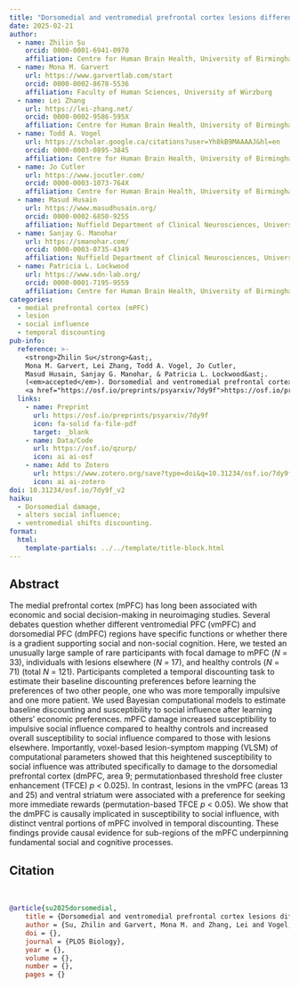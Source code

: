 ```yaml
---
title: "Dorsomedial and ventromedial prefrontal cortex lesions differentially impact social influence and temporal discounting"
date: 2025-02-21
author:
  - name: Zhilin Su
    orcid: 0000-0001-6941-0970
    affiliation: Centre for Human Brain Health, University of Birmingham
  - name: Mona M. Garvert
    url: https://www.garvertlab.com/start
    orcid: 0000-0002-8678-5536
    affiliation: Faculty of Human Sciences, University of Würzburg
  - name: Lei Zhang 
    url: https://lei-zhang.net/
    orcid: 0000-0002-9586-595X 
    affiliation: Centre for Human Brain Health, University of Birmingham
  - name: Todd A. Vogel 
    url: https://scholar.google.ca/citations?user=Yh8kB9MAAAAJ&hl=en
    orcid: 0000-0003-0895-3845
    affiliation: Centre for Human Brain Health, University of Birmingham
  - name: Jo Cutler 
    url: https://www.jocutler.com/
    orcid: 0000-0003-1073-764X
    affiliation: Centre for Human Brain Health, University of Birmingham
  - name: Masud Husain
    url: https://www.masudhusain.org/
    orcid: 0000-0002-6850-9255
    affiliation: Nuffield Department of Clinical Neurosciences, University of Oxford
  - name: Sanjay G. Manohar
    url: https://smanohar.com/ 
    orcid: 0000-0003-0735-4349
    affiliation: Nuffield Department of Clinical Neurosciences, University of Oxford
  - name: Patricia L. Lockwood
    url: https://www.sdn-lab.org/
    orcid: 0000-0001-7195-9559
    affiliation: Centre for Human Brain Health, University of Birmingham
categories:
  - medial prefrontal cortex (mPFC)
  - lesion 
  - social influence 
  - temporal discounting 
pub-info:
  reference: >-
    <strong>Zhilin Su</strong>&ast;, 
    Mona M. Garvert, Lei Zhang, Todd A. Vogel, Jo Cutler, 
    Masud Husain, Sanjay G. Manohar, & Patricia L. Lockwood&ast;. 
    (<em>accepted</em>). Dorsomedial and ventromedial prefrontal cortex lesions differentially impact social influence and temporal discounting. <em><strong>PLOS Biology</strong></em>.
    <a href="https://osf.io/preprints/psyarxiv/7dy9f">https://osf.io/preprints/psyarxiv/7dy9f</a>. 
  links:
    - name: Preprint
      url: https://osf.io/preprints/psyarxiv/7dy9f
      icon: fa-solid fa-file-pdf
      target: _blank
    - name: Data/Code
      url: https://osf.io/qzurp/
      icon: ai ai-osf
    - name: Add to Zotero
      url: https://www.zotero.org/save?type=doi&q=10.31234/osf.io/7dy9f_v2
      icon: ai ai-zotero
doi: 10.31234/osf.io/7dy9f_v2
haiku:
  - Dorsomedial damage, 
  - alters social influence;
  - ventromedial shifts discounting.
format:
  html:
    template-partials: ../../template/title-block.html
---
```


## Abstract 

The medial prefrontal cortex (mPFC) has long been associated with economic and social decision-making in neuroimaging studies. Several debates question whether different ventromedial PFC (vmPFC) and dorsomedial PFC (dmPFC) regions have specific functions or whether there is a gradient supporting social and non-social cognition. Here, we tested an unusually large sample of rare participants with focal damage to mPFC (*N* = 33), individuals with lesions elsewhere (*N* = 17), and healthy controls (*N* = 71) (total *N* = 121). Participants completed a temporal discounting task to estimate their baseline discounting preferences before learning the preferences of two other people, one who was more temporally impulsive and one more patient. We used Bayesian computational models to estimate baseline discounting and susceptibility to social influence after learning others’ economic preferences. mPFC damage increased susceptibility to impulsive social influence compared to healthy controls and increased overall susceptibility to social influence compared to those with lesions elsewhere. Importantly, voxel-based lesion-symptom mapping (VLSM) of computational parameters showed that this heightened susceptibility to social influence was attributed specifically to damage to the dorsomedial prefrontal cortex (dmPFC, area 9; permutationbased threshold free cluster enhancement (TFCE) *p* < 0.025). In contrast, lesions in the vmPFC (areas 13 and 25) and ventral striatum were associated with a preference for seeking more immediate rewards (permutation-based TFCE *p* < 0.05). We show that the dmPFC is causally implicated in susceptibility to social influence, with distinct ventral portions of mPFC involved in temporal discounting. These findings provide causal evidence for sub-regions of the mPFC underpinning fundamental social and cognitive processes.

## Citation

<p class="buttons" style="text-align:center;">
<a class="btn btn-success" target="_blank" href="https://www.zotero.org/save?type=doi&q=10.1038/s44271-024-00134-0" style="color: white !important;">{{< ai zotero >}} \ Add to Zotero {{< fa square-arrow-up-right >}}</a>
</p>

```bibtex
@article{su2025dorsomedial,
    title = {Dorsomedial and ventromedial prefrontal cortex lesions differentially impact social influence and temporal discounting},
    author = {Su, Zhilin and Garvert, Mona M. and Zhang, Lei and Vogel, Todd A. and Cutler, Jo and Husain, Masud and Manohar, Sanjay G. and Lockwood, Patricia L.},
    doi = {},
    journal = {PLOS Biology},
    year = {},
    volume = {},
    number = {},
    pages = {}
```
